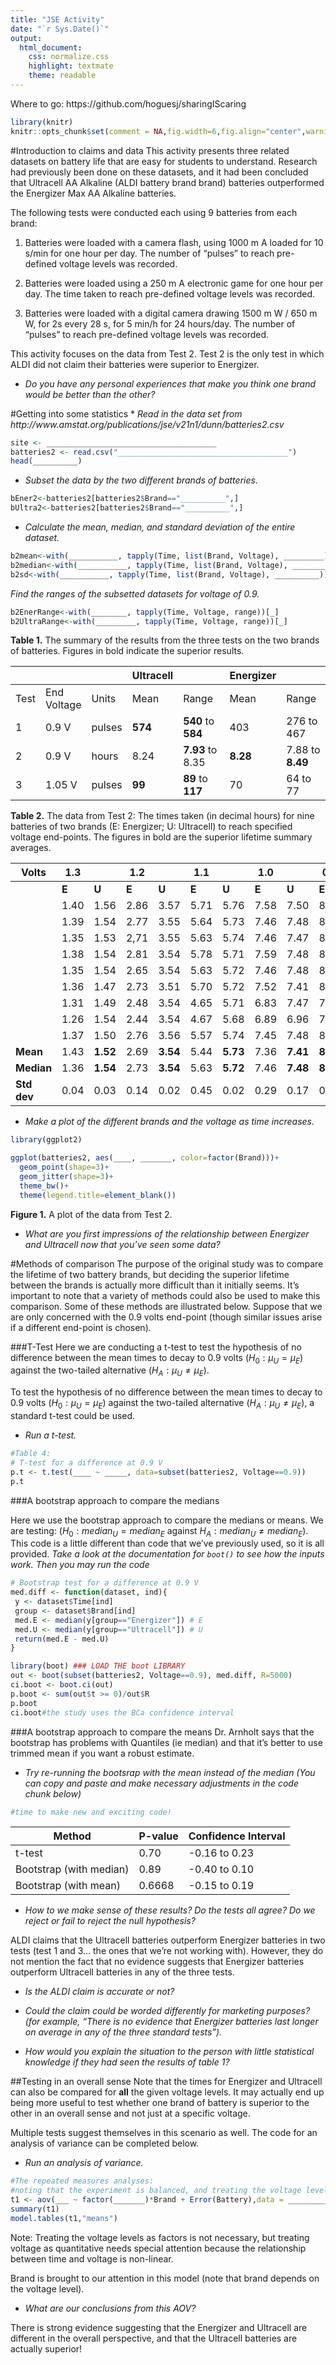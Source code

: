 ```yaml
---
title: "JSE Activity"
date: "`r Sys.Date()`"
output: 
  html_document: 
    css: normalize.css
    highlight: textmate
    theme: readable
---
```

Where to go: https://github.com/hoguesj/sharingIScaring

```r
library(knitr)
knitr::opts_chunk$set(comment = NA,fig.width=6,fig.align="center",warning=FALSE, message=FALSE)
```
#Introduction to claims and data
This activity presents three related datasets on battery life that are easy for students to understand. Research had previously been done on these datasets, and it had been concluded that Ultracell AA Alkaline (ALDI battery brand brand) batteries outperformed the Energizer Max AA Alkaline batteries.

The following tests were conducted each using 9 batteries from each brand:  

  1. Batteries were loaded with a camera flash, using 1000 m A loaded for 10 s/min for one hour per day. The number of “pulses” to reach pre-defined voltage levels was recorded. 

  2. Batteries were loaded using a 250 m A electronic game for one hour per day.
  The time taken to reach pre-defined voltage levels was recorded. 

  3. Batteries were loaded with a digital camera drawing 1500 m W / 650 m W, for 2s every 28 s, for 5 min/h   for 24 hours/day. The number of “pulses” to reach pre-defined voltage levels was recorded.

This activity focuses on the data from Test 2. Test 2 is the only test in which ALDI did not claim their batteries were superior to Energizer.

* *Do you have any personal experiences that make you think one brand would be better than the other?*  


#Getting into some statistics
* *Read in the data set from http://www.amstat.org/publications/jse/v21n1/dunn/batteries2.csv*  
```r
site <- ______________________________________
batteries2 <- read.csv("______________________________________")
head(__________)
```


* *Subset the data by the two different brands of batteries.*  
```r
bEner2<-batteries2[batteries2$Brand=="__________",]
bUltra2<-batteries2[batteries2$Brand=="__________",]
```

* *Calculate the mean, median, and standard deviation of the entire dataset.*  
```r
b2mean<-with(___________, tapply(Time, list(Brand, Voltage), _________))
b2median<-with(___________, tapply(Time, list(Brand, Voltage), _________))
b2sd<-with(___________, tapply(Time, list(Brand, Voltage), __________))
```

*Find the ranges of the subsetted datasets for voltage of 0.9.*  
```r
b2EnerRange<-with(________, tapply(Time, Voltage, range))[_]
b2UltraRange<-with(_________, tapply(Time, Voltage, range))[_]
```



**Table 1.** The summary of the results from the three tests on the two brands of batteries. Figures in bold indicate the superior results.

|      |             |        | Ultracell |                      | Energizer |                  |
|------|-------------|--------|-----------|----------------------|-----------|------------------|
| Test | End Voltage | Units  | Mean      | Range                | Mean      | Range            |
| 1    | 0.9 V       | pulses | **574**   | **540** to **584**   | 403       | 276 to 467       |
| 2    | 0.9 V       | hours  | 8.24      | **7.93** to 8.35     | **8.28**  | 7.88 to **8.49** |
| 3    | 1.05 V      | pulses | **99**    | **89** to **117**    | 70        | 64 to 77         |


**Table 2.**  The data from Test 2: The times taken (in decimal hours) for nine batteries of two brands (E: Energizer; U: Ultracell) to reach specified voltage end-points. The figures in bold are the superior lifetime summary averages.


|      Volts       | 1.3  |          | 1.2  |          | 1.1  |          | 1.0  |          | 0.9  |      | 0.8  |          |
|-------------|-----------|----------|-----------|----------|-----------|----------|-----------|----------|-----------|------|-----------|----------|
|             | **E**         | **U**        | **E**         | **U**        | **E**         | **U**        | **E**         | **U**        | **E**         | **U**    | **E**         | **U**        |
|             | 1.40      | 1.56     | 2.86      | 3.57     | 5.71      | 5.76     | 7.58      | 7.50     | 8.45      | 8.35 | 8.86      | 8.76     |
|             | 1.39      | 1.54     | 2.77      | 3.55     | 5.64      | 5.73     | 7.46      | 7.48     | 8.34      | 8.35 | 8.65      | 8.81     |
|             | 1.35      | 1.53     | 2,71      | 3.55     | 5.63      | 5.74     | 7.46      | 7.47     | 8.35      | 8.32 | 9.74      | 8.81     |
|             | 1.38      | 1.54     | 2.81      | 3.54     | 5.78      | 5.71     | 7.59      | 7.48     | 8.49      | 8.32 | 8.91      | 8.70     |
|             | 1.35      | 1.54     | 2.65      | 3.54     | 5.63      | 5.72     | 7.46      | 7.48     | 8.33      | 8.31 | 8.72      | 8.73     |
|             | 1.36      | 1.47     | 2.73      | 3.51     | 5.70      | 5.72     | 7.52      | 7.41     | 8.41      | 8.28 | 8.85      | 8.76     |
|             | 1.31      | 1.49     | 2.48      | 3.54     | 4.65      | 5.71     | 6.83      | 7.47     | 7.88      | 7.99 | 8.52      | 8.68     |
|             | 1.26      | 1.54     | 2.44      | 3.54     | 4.67      | 5.68     | 6.89      | 6.96     | 7.94      | 7.93 | 8.62      | 8.64     |
|             | 1.37      | 1.50     | 2.76      | 3.56     | 5.57      | 5.74     | 7.45      | 7.48     | 8.32      | 8.34 | 8.68      | 8.79     |
| **Mean**    | 1.43      | **1.52** | 2.69      | **3.54** | 5.44      | **5.73** | 7.36      | **7.41** | **8.28**  | 8.24 | 8.73      | **8.74**     |
| **Median**  | 1.36      | **1.54** | 2.73      | **3.54** | 5.63      | **5.72** | 7.46      | **7.48** | **8.34**  | 8.32 | 8.72      | **8.76** |
| **Std dev** | 0.04      | 0.03     | 0.14      | 0.02     | 0.45      | 0.02     | 0.29      | 0.17     | 0.22      | 0.16 | 0.13      | 0.06     |

* *Make a plot of the different brands and the voltage as time increases.*  
```r
library(ggplot2)

ggplot(batteries2, aes(____, _______, color=factor(Brand)))+
  geom_point(shape=3)+
  geom_jitter(shape=3)+
  theme_bw()+
  theme(legend.title=element_blank())
```
**Figure 1.** A plot of the data from Test 2.

* *What are you first impressions of the relationship between Energizer and Ultracell now that you've seen some data?*  

#Methods of comparison
The purpose of the original study was to compare the lifetime of two battery brands, but deciding the superior lifetime between the brands is actually more difficult than it initially seems. It's important to note that a variety of  methods could also be used to make this comparison. Some of these methods are illustrated below. Suppose that we are only concerned with the 0.9 volts end-point (though similar issues arise if a different end-point is chosen).

###T-Test
Here we are conducting a t-test to test the hypothesis of no difference between the mean times to decay to 0.9 volts $(H_0: \mu_U = \mu_E)$ against the two-tailed alternative $(H_A: \mu_U ≠ \mu_E)$.

To test the hypothesis of no difference between the mean times to decay to 0.9 volts $(H_0: \mu_U = \mu_E)$ against the two-tailed alternative $(H_A: \mu_U ≠ \mu_E)$, a standard t-test could be used. 

* *Run a t-test.*  
```r
#Table 4:
# T-test for a difference at 0.9 V
p.t <- t.test(____ ~ _____, data=subset(batteries2, Voltage==0.9))
p.t
```

###A bootstrap approach to compare the medians

Here we use the bootstrap approach to compare the medians or means. We are testing: $(H_0: median_U = median_E$ against $H_A: median_U ≠ median_E)$. This code is a little different than code that we've previously used, so it is all provided. *Take a look at the documentation for `boot()` to see how the inputs work. Then you may run the code*

```r
# Bootstrap test for a difference at 0.9 V
med.diff <- function(dataset, ind){
 y <- dataset$Time[ind]
 group <- dataset$Brand[ind]
 med.E <- median(y[group=="Energizer"]) # E
 med.U <- median(y[group=="Ultracell"]) # U
 return(med.E - med.U)
}

library(boot) ### LOAD THE boot LIBRARY
out <- boot(subset(batteries2, Voltage==0.9), med.diff, R=5000)
ci.boot <- boot.ci(out)
p.boot <- sum(out$t >= 0)/out$R
p.boot
ci.boot#the study uses the BCa confidence interval
```

###A bootstrap approach to compare the means
Dr. Arnholt says that the bootstrap has problems with Quantiles (ie median) and that it's better to use trimmed mean if you want a robust estimate.

* *Try re-running the bootsrap with the mean instead of the median (You can copy and paste and make necessary adjustments in the code chunk below)*  
```r
#time to make new and exciting code!


```


| Method                     | P-value | Confidence Interval |
|----------------------------|---------|---------------------|
| t-test                     | 0.70    | -0.16 to 0.23       |
| Bootstrap  (with median)   | 0.89    | -0.40 to 0.10       |
|Bootstrap (with mean)       |  0.6668 | -0.15 to 0.19       |

* *How to we make sense of these results? Do the tests all agree? Do we reject or fail to reject the null hypothesis?*  

ALDI claims that the Ultracell batteries outperform Energizer batteries in two tests (test 1 and 3... the ones that we're not working with). However, they do not mention the fact that no evidence suggests that Energizer batteries outperform Ultracell batteries in any of the three tests.

* *Is the ALDI claim is accurate or not?*  

* *Could the claim could be worded differently for marketing purposes? (for example, “There is no evidence that Energizer batteries last longer on average in any of the three standard tests”).*  

* *How would you explain the situation to the person with little statistical knowledge if they had seen the results of table 1?*  

##Testing in an overall sense
Note that the times for Energizer and Ultracell can also be compared for **all** the given voltage levels. It may actually end up being more useful to test whether one brand of battery is superior to the other in an overall sense and not just at a specific voltage.

Multiple tests suggest themselves in this scenario as well. The code for an analysis of variance can be completed below.   

* *Run an analysis of variance.*  
```r
#The repeated measures analyses:
#noting that the experiment is balanced, and treating the voltage levels as factors
t1 <- aov(___ ~ factor(_______)*Brand + Error(Battery),data = __________)
summary(t1)
model.tables(t1,"means")
```
Note: Treating the voltage levels as factors is not necessary, but treating voltage as quantitative needs special attention because the relationship between time and voltage is non-linear.

Brand is brought to our attention in this model (note that brand depends on the voltage level). 

* *What are our conclusions from this AOV?*  

There is strong evidence suggesting that the Energizer and Ultracell are different in the overall perspective, and that the Ultracell batteries are actually superior! 